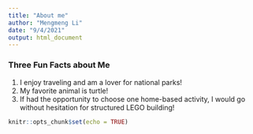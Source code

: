 ```yaml
---
title: "About me"
author: "Mengmeng Li"
date: "9/4/2021"
output: html_document
---
```



### Three Fun Facts about Me
1. I enjoy traveling and am a lover for national parks!
2. My favorite animal is turtle!
3. If had the opportunity to choose one home-based activity, I would go without    hesitation for structured LEGO building!




```r
knitr::opts_chunk$set(echo = TRUE)
```


